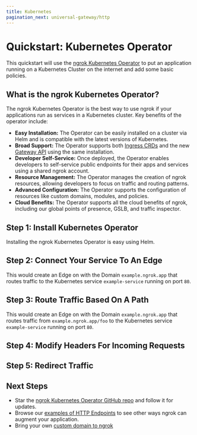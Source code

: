 ```yaml
---
title: Kubernetes
pagination_next: universal-gateway/http
---
```








# Quickstart: Kubernetes Operator

This quickstart will use the [ngrok Kubernetes Operator](https://github.com/ngrok/ngrok-operator) to put an application running on a Kubernetes Cluster on the internet and add some basic policies.

## What is the ngrok Kubernetes Operator?

The ngrok Kubernetes Operator is the best way to use ngrok if your applications run as services in a Kubernetes cluster. Key benefits of the operator include:

- **Easy Installation:** The Operator can be easily installed on a cluster via Helm and is compatible with the latest versions of Kubernetes.
- **Broad Support:** The Operator supports both [Ingress CRDs](https://kubernetes.io/docs/concepts/services-networking/ingress/) and the new [Gateway API](https://gateway-api.sigs.k8s.io/) using the same installation.
- **Developer Self-Service:** Once deployed, the Operator enables developers to self-service public endpoints for their apps and services using a shared ngrok account.
- **Resource Management:** The Operator manages the creation of ngrok resources, allowing developers to focus on traffic and routing patterns.
- **Advanced Configuration:** The Operator supports the configuration of resources like custom domains, modules, and policies.
- **Cloud Benefits:** The Operator supports all the cloud benefits of ngrok, including our global points of presence, GSLB, and traffic inspector.

## Step 1: Install Kubernetes Operator

Installing the ngrok Kubernetes Operator is easy using Helm.

<Tabs groupId="k8s" queryString="k8s-install">
	<TabItem value="ingress" label="Kubernetes Operator" default>
		<K8sIngressInstallExample />
	</TabItem>
	<TabItem value="gatewayAPI" label="Gateway API">
		<K8sGatewayAPIInstallExample />
	</TabItem>
</Tabs>

## Step 2: Connect Your Service To An Edge

This would create an Edge on with the Domain `example.ngrok.app` that routes traffic to the Kubernetes service `example-service` running on port `80`.

<Tabs groupId="k8s" queryString="k8s-basic">
	<TabItem value="ingress" label="Kubernetes Operator" default>
		<StaticDomainKubernetesExample />
	</TabItem>
	<TabItem value="gatewayAPI" label="Gateway API">
		<StaticDomainKubernetesGatewayExample />
	</TabItem>
</Tabs>

## Step 3: Route Traffic Based On A Path

This would create an Edge on with the Domain `example.ngrok.app` that routes traffic from `example.ngrok.app/foo` to the Kubernetes service `example-service` running on port `80`.

<Tabs groupId="k8s" queryString="k8s-basic-path">
	<TabItem value="ingress" label="Kubernetes Operator" default>
		<StaticDomainKubernetesPathExample />
	</TabItem>
	<TabItem value="gatewayAPI" label="Gateway API">
		<StaticDomainKubernetesGatewayPathExample />
	</TabItem>
</Tabs>

## Step 4: Modify Headers For Incoming Requests

<Tabs groupId="k8s" queryString="k8s-request-headers">
	<TabItem value="ingress" label="Kubernetes Operator" default>
		<K8sIngressModifyHeadersExample />
	</TabItem>
	<TabItem value="gatewayAPI" label="Gateway API">
		<K8sGatewayModifyHeadersExample />
	</TabItem>
</Tabs>

## Step 5: Redirect Traffic

<Tabs groupId="k8s" queryString="k8s-request-redirect">
	<TabItem value="ingress" label="Kubernetes Operator" default>
		<K8sIngressRedirectExample />
	</TabItem>
	<TabItem value="gatewayAPI" label="Gateway API">
		<K8sGatewayRedirectExample />
	</TabItem>
</Tabs>

## Next Steps

- Star the [ngrok Kubernetes Operator GitHub repo](https://github.com/ngrok/ngrok-operator) and follow
  it for updates.
- Browse our [examples of HTTP Endpoints](/http/?cty=k8s) to see other ways ngrok can augment your application.
- Bring your own [custom domain to ngrok](/http/#bring-your-own-domain)
